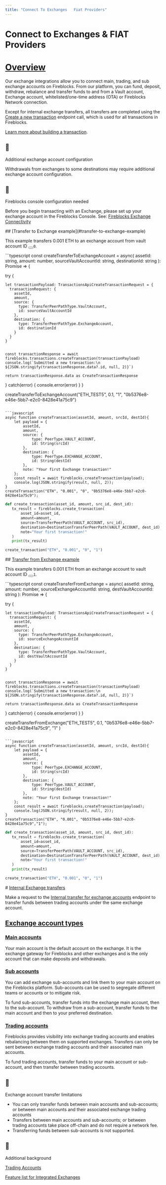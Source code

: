```yaml
---
title: "Connect To Exchanges   Fiat Providers"
---
```

  
  # Connect to Exchanges & FIAT Providers

# [Overview](#overview)

Our exchange integrations allow you to connect main, trading, and sub exchange accounts on Fireblocks. From our platform, you can fund, deposit, withdraw, rebalance and transfer funds to and from a Vault account, Exchange account, whitelisted/one-time address (OTA) or Fireblocks Network connection.

Except for internal exchange transfers, all transfers are completed using the [Create a new transaction](/reference/post_transactions) endpoint call, which is used for all transactions in Fireblocks.

[Learn more about building a transaction](/docs/building-a-transaction).

<Info>

## 📘

Additional exchange account configuration

Withdrawals from exchanges to some destinations may require additional exchange account configuration.

</Info>
<Warning>

## 🚧

Fireblocks console configuration needed

Before you begin transacting with an Exchange, please set up your exchange account in the Fireblocks Console. See: [Fireblocks Exchange Connectivity](https://support.fireblocks.io/hc/en-us/articles/360017435399-Fireblocks-exchange-connectivity)

</Warning>
## [Transfer to Exchange example](#transfer-to-exchange-example)

This example transfers 0.001 ETH to an exchange account from vault account ID <button aria-label="Copy Code" class="rdmd-code-copy fa"></button><code class="rdmd-code lang- theme-light" data-lang="" name="" tabindex="0">0</code>.

<CodeGroup>
```typescript
const createTransferToExchangeAccount = async(
  assetId: string, 
  amount: number, 
  sourceVaultAccountId: string, 
  destinationId: string
): Promise<CreateTransactionResponse | undefined> => {
  
  try {

    let transactionPayload: TransactionsApiCreateTransactionRequest = {
      transactionRequest: {
        assetId,
        amount,
        source: {
          type: TransferPeerPathType.VaultAccount,
          id: sourceVaultAccountId
        },
        destination: {
          type: TransferPeerPathType.ExchangeAccount,
          id: destinationId
        }
      }
    }


    const transactionResponse = await fireblocks.transactions.createTransaction(transactionPayload)
    console.log(`Submitted a new transaction:\n ${JSON.stringify(transactionResponse.data?.id, null, 2)}`)
    
    return transactionResponse.data as CreateTransactionResponse
  
  } catch(error) {
    console.error(error)
  }
}


createTransferToExchangeAccount("ETH_TEST5", 0.1, "1", "0b5376e8-e46e-5bb7-e2c0-8428e41a75c9")

```

```javascript
async function createTransaction(assetId, amount, srcId, destId){ 
    let payload = {
        assetId,
        amount,
        source: {
            type: PeerType.VAULT_ACCOUNT,
            id: String(srcId)
        },
        destination: {
            type: PeerType.EXCHANGE_ACCOUNT,
            id: String(destId)
        },
        note: "Your first Exchange transaction!"
    };
    const result = await fireblocks.createTransaction(payload);
    console.log(JSON.stringify(result, null, 2));
}
createTransaction("ETH", "0.001", "0", "0b5376e8-e46e-5bb7-e2c0-8428e41a75c9");

```

```python
def create_transaction(asset_id, amount, src_id, dest_id):
   tx_result = fireblocks.create_transaction(
       asset_id=asset_id,
       amount=amount,
       source=TransferPeerPath(VAULT_ACCOUNT, src_id),
       destination=DestinationTransferPeerPath(VAULT_ACCOUNT, dest_id),
       note="Your first transaction!"
   )
   print(tx_result)

create_transaction("ETH", "0.001", "0", "1")

```
</CodeGroup>## [Transfer from Exchange example](#transfer-from-exchange-example)

This example transfers 0.001 ETH from an exchange account to vault account ID <button aria-label="Copy Code" class="rdmd-code-copy fa"></button><code class="rdmd-code lang- theme-light" data-lang="" name="" tabindex="0">1</code>.

<CodeGroup>
```typescript
const createTransferFromExchange = async(
  assetId: string, 
  amount: number, 
  sourceExchangeAccountId: string, 
  destVaultAccountId: string
): Promise<CreateTransactionResponse | undefined> => {
  
  try {

    let transactionPayload: TransactionsApiCreateTransactionRequest = {
      transactionRequest: {
        assetId,
        amount,
        source: {
          type: TransferPeerPathType.ExchangeAccount,
          id: sourceExchangeAccountId
        },
        destination: {
          type: TransferPeerPathType.VaultAccount,
          id: destVaultAccountId
        }
      }
    }


    const transactionResponse = await fireblocks.transactions.createTransaction(transactionPayload)
    console.log(`Submitted a new transaction:\n ${JSON.stringify(transactionResponse.data?.id, null, 2)}`)
    
    return transactionResponse.data as CreateTransactionResponse
  
  } catch(error) {
    console.error(error)
  }
}

createTransferFromExchange("ETH_TEST5", 0.1, "0b5376e8-e46e-5bb7-e2c0-8428e41a75c9", "1" )

```

```javascript
async function createTransaction(assetId, amount, srcId, destId){ 
    let payload = {
        assetId,
        amount,
        source: {
            type: PeerType.EXCHANGE_ACCOUNT,
            id: String(srcId)
        },
        destination: {
            type: PeerType.VAULT_ACCOUNT,
            id: String(destId)
        },
        note: "Your first Exchange transaction!"
    };
    const result = await fireblocks.createTransaction(payload);
    console.log(JSON.stringify(result, null, 2));
}
createTransaction("ETH", "0.001", "0b5376e8-e46e-5bb7-e2c0-8428e41a75c9","1");

```

```python
def create_transaction(asset_id, amount, src_id, dest_id):
   tx_result = fireblocks.create_transaction(
       asset_id=asset_id,
       amount=amount,
       source=TransferPeerPath(VAULT_ACCOUNT, src_id),
       destination=DestinationTransferPeerPath(VAULT_ACCOUNT, dest_id),
       note="Your first transaction!"
   )
   print(tx_result)

create_transaction("ETH", "0.001", "0", "1")

```
</CodeGroup># [Internal Exchange transfers](#internal-exchange-transfers)

Make a request to the [Internal transfer for exchange accounts](/reference/post_exchange-accounts-exchangeaccountid-internal-transfer) endpoint to transfer funds between trading accounts under the same exchange account.

## [Exchange account types](#exchange-account-types)
### [Main accounts](#main-accounts)

Your main account is the default account on the exchange. It is the exchange gateway for Fireblocks and other exchanges and is the only account that can make deposits and withdrawals.

### [Sub accounts](#sub-accounts)

You can add exchange sub-accounts and link them to your main account on the Fireblocks platform. Sub-accounts can be used to segregate different teams or accounts or to mitigate risk.

To fund sub-accounts, transfer funds into the exchange main account, then to the sub-account. To withdraw from a sub-account, transfer funds to the main account and then to your preferred destination.

### [Trading accounts](#trading-accounts)

Fireblocks provides visibility into exchange trading accounts and enables rebalancing between them on supported exchanges. Transfers can only be sent between exchange trading accounts and their associated main accounts.

To fund trading accounts, transfer funds to your main account or sub-account, and then transfer between trading accounts.

<Warning>

## 🚧

Exchange account transfer limitations

*   You can only transfer funds between main accounts and sub-accounts; or between main accounts and their associated exchange trading accounts
*   Transfers between main accounts and sub-accounts; or between trading accounts take place off-chain and do not require a network fee.
*   Transferring funds between sub-accounts is not supported.

</Warning>
<Info>

## 📘

Additional background

[Trading Accounts](https://support.fireblocks.io/hc/en-us/articles/360018586480-Exchange-trading-account-support)

[Feature list for Integrated Exchanges](https://support.fireblocks.io/hc/en-us/articles/360016884279-Feature-list-for-integrated-exchanges)

</Info>